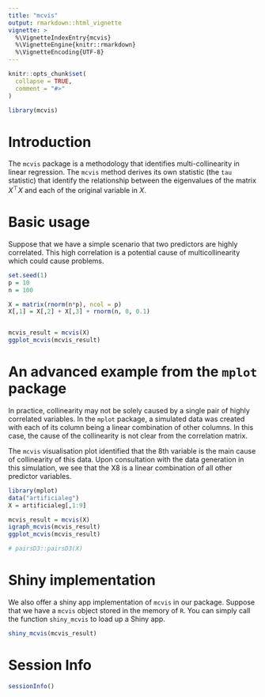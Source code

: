 ```yaml
---
title: "mcvis"
output: rmarkdown::html_vignette
vignette: >
  %\VignetteIndexEntry{mcvis}
  %\VignetteEngine{knitr::rmarkdown}
  %\VignetteEncoding{UTF-8}
---
```


```r
knitr::opts_chunk$set(
  collapse = TRUE,
  comment = "#>"
)
```

```r
library(mcvis)
```


# Introduction

The `mcvis` package is a methodology that identifies multi-collinearity in linear regression. The `mcvis` method derives its own statistic (the `tau` statistic) that identify the relationship between the eigenvalues of the matrix $X^\top X$ and each of the original variable in $X$. 



# Basic usage 

Suppose that we have a simple scenario that two predictors are highly correlated. This high correlation is a potential cause of multicollinearity which could cause problems. 

```r
set.seed(1)
p = 10
n = 100

X = matrix(rnorm(n*p), ncol = p)
X[,1] = X[,2] + X[,3] + rnorm(n, 0, 0.1)


mcvis_result = mcvis(X)
ggplot_mcvis(mcvis_result)
```


# An advanced example from the `mplot` package

In practice, collinearity may not be solely caused by a single pair of highly correlated variables. In the `mplot` package, a simulated data was created with each of its column being a linear combination of other columns. In this case, the cause of the collinearity is not clear from the correlation matrix. 


The `mcvis` visualisation plot identified that the 8th variable is the main cause of collinearity of this data. Upon consultation with the data generation in this simulation, we see that the X8 is a linear combination of all other predictor variables. 

```r
library(mplot)
data("artificialeg")
X = artificialeg[,1:9]

mcvis_result = mcvis(X)
igraph_mcvis(mcvis_result)
ggplot_mcvis(mcvis_result)

# pairsD3::pairsD3(X)
```

# Shiny implementation

We also offer a shiny app implementation of `mcvis` in our package. Suppose that we have a `mcvis` object stored in the memory of `R`. You can simply call the function `shiny_mcvis` to load up a Shiny app. 

```r
shiny_mcvis(mcvis_result)
```



# Session Info

```r
sessionInfo()
```

